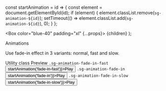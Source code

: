 const startAnimation = id => {
  const element = document.getElementById(id);
  if (element) {
    element.classList.remove(`sg-animation-${id}`);
    setTimeout(() => element.classList.add(`sg-animation-${id}`), 0);
  }
};

  <Box color="blue-40" padding="xl" {...props}>
    {children}
  </Box>
);

<Meta title="Utilities/Animations" />

<PageHeader type="utility">Animations</PageHeader>

Use fade-in effect in 3 variants: normal, fast and slow.

<StoryVariantTable>
  <thead>
    <tr>
      <td>
        <Headline
          extraBold
          transform="uppercase"
          as="span"
          color="text-gray-60"
          size="xsmall"
        >
          Utility class
        </Headline>
      </td>
      <td>
        <Headline
          extraBold
          transform="uppercase"
          as="span"
          color="text-gray-60"
          size="xsmall"
        >
          Preview
        </Headline>
      </td>
    </tr>
  </thead>
  <tbody>
    <tr>
      <td>
        <code>.sg-animation-fade-in-fast</code>
      </td>
      <td>
        <BlueBox className="sg-animation-fade-in-fast" id="fade-in-fast">
          <Button onClick={() => startAnimation('fade-in-fast')}>Play</Button>
        </BlueBox>
      </td>
    </tr>
    <tr>
      <td>
        <code>.sg-animation-fade-in</code>
      </td>
      <td>
        <BlueBox className="sg-animation-fade-in" id="fade-in">
          <Button onClick={() => startAnimation('fade-in')}>Play</Button>
        </BlueBox>
      </td>
    </tr>
    <tr>
      <td>
        <code>.sg-animation-fade-in-slow</code>
      </td>
      <td>
        <BlueBox className="sg-animation-fade-in-slow" id="fade-in-slow">
          <Button onClick={() => startAnimation('fade-in-slow')}>Play</Button>
        </BlueBox>
      </td>
    </tr>
  </tbody>
</StoryVariantTable>
